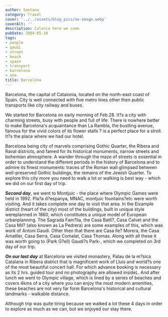 ```yaml
---
author: Santanu
category: Travel
cover: '../../assets/blog_pics/no-image.webp'
coverAlt: ''
description: Calonia here we come
pubDate: 2004-05-10
tags:
- people
- gaudi
- street
- beach
- spain
- transport
- barcelona
- atm
title: Barcelona
---
```

Barcelona, the capital of Catalonia, located on the north-east coast of
Spain. City is well connected with five metro lines other then public
transports like city railway and buses.
  
We started for Barcelona on early morning of Feb.28. It?s a city with
charming streets, busy with people and full of life. There is nowhere
better to make Barcelona's acquaintance than La Rambla, the bustling
avenue, famous for the vivid colors of its flower stalls ? is a perfect
place for a stroll. It?s the place where we had our hotel.
  
Barcelona being city of marvels comprising Gothic Quarter, the Ribera
and Raval districts, and famed for its historical monuments, narrow
streets and bohemian atmosphere. A wander through the maze of streets is
essential in order to understand the different periods in the history of
Barcelona and to admire its finest monuments: traces of the Roman wall
glimpsed between well-preserved Gothic buildings, the remains of the
Jewish Quarter. To explore this city more you need to walk a lot or
walking is best way - which we did on our first day of trip.
  
***Second day***, we went to Montjuic - the place where Olympic Games
were held in 1992. Pla?a d?espanya, MNAC, montjuic fountains?etc were
worth visiting. And it takes complete one day to visit that area.
In the Eixample district (heart of the city) most of the buildings,
built in unique style wereplanned in 1860, which constitutes a unique
model of European urbanplanning. The Sagrada Fam?lia, the Casa Batll?,
Casa Calvet and the Casa Mil? (also known as La Pedrera) are some
examples of this, which was work of Antoni Gaudi. Other then that there
are Casa lle? Morera, the Casa Amatller, Casa Serra, Casa Comalat, Casa
Thomas. Along with all these it was worth going to (Park G?ell) Gaudi?s
Park-, which we completed on 3rd day of our trip.
  
***On our last day*** at Barcelona we visited monastery, Palau de la
m?sica Catalana in Ribera district that is magnificent work of Lluis and
world?s one of the most beautiful concert hall. For which advance
booking is necessary as its 2 hrs. guided tour and no photography are
allowed insideL. And after lunch we went to Olympic village, which is
lined by a series of beaches and covers 4kms of a city where you can
enjoy the most modern amenities, these beaches are not very far form
Barcelona's historical and cultural landmarks - walkable distance.
  
Although trip was quite tiring because we walked a lot these 4 days in
order to explore as much as we can, but we enjoyed our stay there.